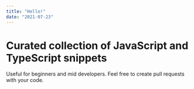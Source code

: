 ```yaml
---
title: "Hello!"
date: "2021-07-23"
---
```


# Curated collection of JavaScript and TypeScript snippets

Useful for beginners and mid developers. Feel free to create pull requests with your code.
